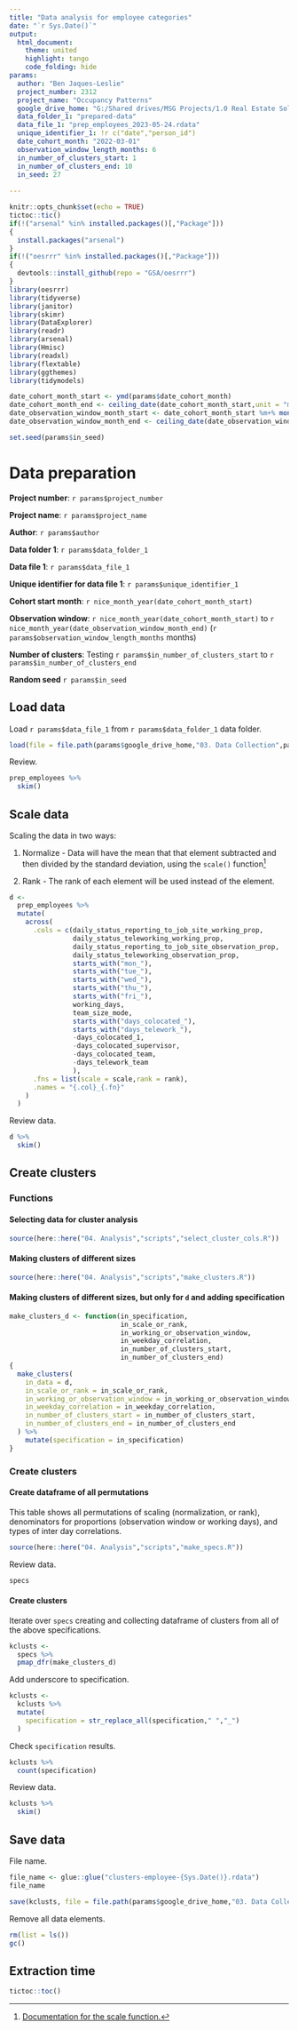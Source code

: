 ```yaml
---
title: "Data analysis for employee categories"
date: "`r Sys.Date()`"
output: 
  html_document:
    theme: united
    highlight: tango
    code_folding: hide
params:
  author: "Ben Jaques-Leslie"
  project_number: 2312
  project_name: "Occupancy Patterns"
  google_drive_home: "G:/Shared drives/MSG Projects/1.0 Real Estate Solutions (LQ1)/2312 Work Patterns"
  data_folder_1: "prepared-data"
  data_file_1: "prep_employees_2023-05-24.rdata"
  unique_identifier_1: !r c("date","person_id")
  date_cohort_month: "2022-03-01"
  observation_window_length_months: 6
  in_number_of_clusters_start: 1
  in_number_of_clusters_end: 10
  in_seed: 27
  
---
```


```r
knitr::opts_chunk$set(echo = TRUE)
tictoc::tic()
if(!("arsenal" %in% installed.packages()[,"Package"]))
{
  install.packages("arsenal")
}
if(!("oesrrr" %in% installed.packages()[,"Package"]))
{
  devtools::install_github(repo = "GSA/oesrrr")
}
library(oesrrr)
library(tidyverse)
library(janitor)
library(skimr)
library(DataExplorer)
library(readr)
library(arsenal)
library(Hmisc)
library(readxl)
library(flextable)
library(ggthemes)
library(tidymodels)
```

```r
date_cohort_month_start <- ymd(params$date_cohort_month)
date_cohort_month_end <- ceiling_date(date_cohort_month_start,unit = "month") %>% rollbackward()
date_observation_window_month_start <- date_cohort_month_start %m+% months(params$observation_window_length_months)
date_observation_window_month_end <- ceiling_date(date_observation_window_month_start,unit = "month") %>% rollbackward()
```

```r
set.seed(params$in_seed)
```


# Data preparation {.tabset .tabset-pills}

**Project number**: `r params$project_number`

**Project name**: `r params$project_name`

**Author**: `r params$author`

**Data folder 1**: `r params$data_folder_1`

**Data file 1**: `r params$data_file_1`

**Unique identifier for data file 1**: `r params$unique_identifier_1`

**Cohort start month**: `r nice_month_year(date_cohort_month_start)`

**Observation window**: `r nice_month_year(date_cohort_month_start)` to `r nice_month_year(date_observation_window_month_end)` (`r params$observation_window_length_months` months)

**Number of clusters**: Testing `r params$in_number_of_clusters_start` to `r params$in_number_of_clusters_end`

**Random seed** `r params$in_seed`

## Load data {.tabset .tabset-pills}

Load `r params$data_file_1` from `r params$data_folder_1` data folder.

```r
load(file = file.path(params$google_drive_home,"03. Data Collection",params$data_folder_1,params$data_file_1))
```

Review.

```r
prep_employees %>% 
  skim()
```

## Scale data {.tabset .tabset-pills}

Scaling the data in two ways:

1.  Normalize - Data will have the mean that that element subtracted and
    then divided by the standard deviation, using the `scale()`
    function[^2]

2.  Rank - The rank of each element will be used instead of the element.

[^2]: [Documentation for the scale
    function.](https://www.rdocumentation.org/packages/base/versions/3.6.2/topics/scale)

```r
d <- 
  prep_employees %>% 
  mutate(
    across(
      .cols = c(daily_status_reporting_to_job_site_working_prop,
                daily_status_teleworking_working_prop,
                daily_status_reporting_to_job_site_observation_prop,
                daily_status_teleworking_observation_prop,
                starts_with("mon_"),
                starts_with("tue_"),
                starts_with("wed_"),
                starts_with("thu_"),
                starts_with("fri_"),
                working_days,
                team_size_mode,
                starts_with("days_colocated_"),
                starts_with("days_telework_"),
                -days_colocated_1,
                -days_colocated_supervisor,
                -days_colocated_team,
                -days_telework_team
                ),
      .fns = list(scale = scale,rank = rank),
      .names = "{.col}_{.fn}"
    )
  )
```

Review data.

```r
d %>% 
  skim()
```


## Create clusters {.tabset .tabset-pills}

### Functions

#### Selecting data for cluster analysis

```r
source(here::here("04. Analysis","scripts","select_cluster_cols.R"))
```

#### Making clusters of different sizes

```r
source(here::here("04. Analysis","scripts","make_clusters.R"))
```




#### Making clusters of different sizes, but only for `d` and adding specification

```r
make_clusters_d <- function(in_specification,
                            in_scale_or_rank,
                            in_working_or_observation_window,
                            in_weekday_correlation,
                            in_number_of_clusters_start,
                            in_number_of_clusters_end)
{
  make_clusters(
    in_data = d,
    in_scale_or_rank = in_scale_or_rank,
    in_working_or_observation_window = in_working_or_observation_window,
    in_weekday_correlation = in_weekday_correlation,
    in_number_of_clusters_start = in_number_of_clusters_start,
    in_number_of_clusters_end = in_number_of_clusters_end
  ) %>%
    mutate(specification = in_specification)
}
```

### Create clusters

#### Create dataframe of all permutations

This table shows all permutations of scaling (normalization, or rank), denominators for proportions (observation window or working days), and types of inter day correlations.


```r
source(here::here("04. Analysis","scripts","make_specs.R"))
```

Review data.

```r
specs
```

#### Create clusters

Iterate over `specs` creating and collecting dataframe of clusters from all of the above specifications.

```r
kclusts <- 
  specs %>%
  pmap_dfr(make_clusters_d)
```

Add underscore to specification.

```r
kclusts <- 
  kclusts %>% 
  mutate(
    specification = str_replace_all(specification," ","_")
  )
```

Check `specification` results.

```r
kclusts %>% 
  count(specification)
```

Review data.

```r
kclusts %>% 
  skim()
```


## Save data {.tabset .tabset-pills}

File name.

```r
file_name <- glue::glue("clusters-employee-{Sys.Date()}.rdata")
file_name
```


```r
save(kclusts, file = file.path(params$google_drive_home,"03. Data Collection","prepared-data",file_name))
```

Remove all data elements.

```r
rm(list = ls())
gc()
```

## Extraction time {.tabset .tabset-pills}

```r
tictoc::toc()
```
